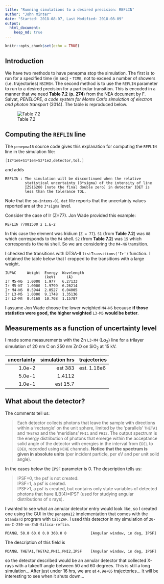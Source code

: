 ```yaml
---
title: "Running simulations to a desired precision: REFLIN"
author: "John Minter"
date: "Started: 2018-08-07, Last Modified: 2018-08-09"
output:
  html_document:
    keep_md: true
---
```


```r
knitr::opts_chunk$set(echo = TRUE)
```

## Introduction

We have two methods to have penepma stop the simulation. The first is to 
run for a specified time (in sec) - `TIME`, not to exceed a number of showers
(i.e. trajectories) `NSIMSH`. The second method is to use the `REFLIN` parameter
to run to a desired precision for a particular transition. This is encoded in
a manner that we need **Table 7.2** (**p. 274**) from the NEA document by F. Salvat,
*PENELOPE, a code system for Monte Carlo simulation of electron and photon transport*
(2014). The table is reproduced below.

![Table 7.2](./img/penepma-2014-shell-nomenclature.png)

## Computing the `REFLIN` line

The `penepma16` source code gives this explanation for computing the `REFLIN`
line in the simulation file:

```
[IZ*1e6+S1*1e4+S2*1e2,detector,tol.]
```

and adds

```
REFLIN : The simulation will be discontinued when the relative
         statistical uncertainty (3*sigma) of the intensity of line
         IZS1S200 [note the final double zero] in detector IDET is
         less than the tolerance TOL.
```

Note that the `pe-intens-01.dat` file reports that the uncertainty
values reported are at the `3*sigma` level.

Consider the case of Ir (Z=77). Jon Wade provided this example:

```
REFLIN 77081500 2 1.E-2
```

In this case the element was Iridium (`Z = 77`). `S1` (from **Table 7.2**)
was `08` which corresponds to the `M4` shell. `S2` (from **Table 7.2**) was `15`
which corresponds to the `N6` shell. So we are considering the `M4-N6`
transition.

I checked the transitions with DTSA-II `listTransitions('Ir')` function.
I obtained the table below that I cropped to the transitions with a large weight.

```
IUPAC     Weight  Energy  Wavelength
                  (keV)     (Å)
Ir M5-N6  1.0000  1.977   6.27133
Ir M5-N7  1.0000  1.9799  6.26214
Ir M4-N6  0.5944  2.0527  6.04005
Ir L3-M5  1.0000  9.1748  1.35136
Ir L2-M4  0.4168  10.708  1.15787
```


I assume Jon Wade choose the lower weighted `M4-N6` because
**if those statistics were good, the higher weighted** `L3-M5`
**would be better**.

## Measurements as a function of uncertainty level

I made some measurements with the Zn `L3-M4` (L$\alpha_2$)
line for a trilayer simulation of 20 nm C on 250 nm ZnO on
SiO~2~ at 15 kV.

| uncertainty | simulation hrs | trajectories |
|------------:|---------------:|--------------|
| 1.0e-2 | est 383 | est. 1.18e6 
| 5.0e-1 | 1.4112 |  |
| 1.0e-1 | est 15.7  |   |


## What about the detector?

The comments tell us:

> Each detector collects photons that leave the sample with directions
> within a 'rectangle' on the unit sphere, limited by the 'parallels'
> `THETA1` and `THETA2` and the 'meridians' `PHI1` and `PHI2`. 
> The output spectrum is the energy distribution of photons that emerge within
> the acceptance solid angle of the detector with energies in the interval
> from `EDEL` to `EDEU`, recorded using `NCHE` channels. **Notice that the**
> **spectrum is given in absolute units** (per incident particle, per eV
> and per unit solid angle).

In the cases below the `IPSF` parameter is 0. The description tells us:

> IPSF=0, the psf is not created.    
> IPSF=1, a psf is created.    
> IPSF>1, a psf is created, but contains only state variables
> of detected photons that have ILB(4)=IPSF (used for studying angular
> distributions of x rays).



I wanted to see what an annular detector entry would look like, so I created one
using the GUI in the `penepma12` implementation that comes with the `Standard`
program with `CalcZAF`. I used this detector in my simulation of 
`20-nm-C-250-nm-ZnO-Silica-reflin`. 

```
PDANGL 50.0 60.0 0.0 360.0 0           [Angular window, in deg, IPSF]
```

The description of this field is

```
PDANGL THETA1,THETA2,PHI1,PHI2,IPSF    [Angular window, in deg, IPSF]
```

so the detector described would be an annular detector that collected X-rays
with a takeoff angle between 50 and 60 degrees.
This is still a long simulation... After just under 16 hrs, we are at
`4.9e+05` trajectories... It will be interesting to see when it shuts down...




